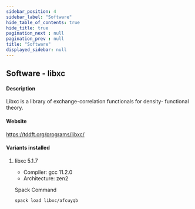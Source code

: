 ```yaml
---
sidebar_position: 4
sidebar_label: "Software"
hide_table_of_contents: true
hide_title: true
pagination_next : null
pagination_prev : null
title: "Software"
displayed_sidebar: null
---
```


## Software - libxc


#### Description
Libxc is a library of exchange-correlation functionals for density- functional theory.

#### Website
https://tddft.org/programs/libxc/

#### Variants installed

1. libxc 5.1.7

    - Compiler: gcc 11.2.0
    - Architecture: zen2

    Spack Command
    ```bash
    spack load libxc/afcuyqb
    ```
